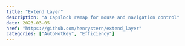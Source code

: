 ```yaml
---
title: "Extend Layer"
description: "A Capslock remap for mouse and navigation control"
date: 2023-03-05
href: "https://github.com/henrystern/extend_layer"
categories: ["AutoHotkey", "Efficiency"]
---
```

